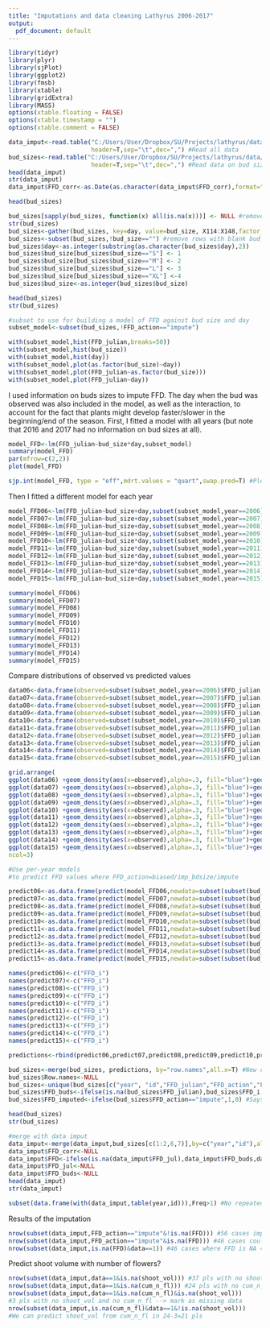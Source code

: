 ```yaml
---
title: "Imputations and data cleaning Lathyrus 2006-2017"
output:
  pdf_document: default
---
```


```r
library(tidyr)
library(plyr)
library(sjPlot)
library(ggplot2)
library(fmsb)
library(xtable)
library(gridExtra)
library(MASS)
options(xtable.floating = FALSE)
options(xtable.timestamp = "")
options(xtable.comment = FALSE)

data_imput<-read.table("C:/Users/User/Dropbox/SU/Projects/lathyrus/data/clean/data_20062017_forimput.csv",
                       header=T,sep="\t",dec=",") #Read all data
bud_sizes<-read.table("C:/Users/User/Dropbox/SU/Projects/lathyrus/data/clean/bud_sizes.csv",
                       header=T,sep="\t",dec=",") #Read data on bud sizes
head(data_imput)
str(data_imput)
data_imput$FFD_corr<-as.Date(as.character(data_imput$FFD_corr),format="%d/%m/%Y")

head(bud_sizes)

bud_sizes[sapply(bud_sizes, function(x) all(is.na(x)))] <- NULL #remove columns with all NAs
str(bud_sizes)
bud_sizes<-gather(bud_sizes, key=day, value=bud_size, X114:X148,factor_key=T) #Convert from wide to long
bud_sizes<-subset(bud_sizes,!bud_size=="") #remove rows with blank bud_size
bud_sizes$day<-as.integer(substring(as.character(bud_sizes$day),2))
bud_sizes$bud_size[bud_sizes$bud_size=="S"] <- 1
bud_sizes$bud_size[bud_sizes$bud_size=="M"] <- 2
bud_sizes$bud_size[bud_sizes$bud_size=="L"] <- 3
bud_sizes$bud_size[bud_sizes$bud_size=="XL"] <-4
bud_sizes$bud_size<-as.integer(bud_sizes$bud_size)

head(bud_sizes)
str(bud_sizes)

#subset to use for building a model of FFD against bud size and day
subset_model<-subset(bud_sizes,!FFD_action=="impute")

with(subset_model,hist(FFD_julian,breaks=50))
with(subset_model,hist(bud_size))
with(subset_model,hist(day))
with(subset_model,plot(as.factor(bud_size)~day))
with(subset_model,plot(FFD_julian~as.factor(bud_size)))
with(subset_model,plot(FFD_julian~day))
```

I used information on buds sizes to impute FFD. The day when the bud was observed was also included in the model, as well as the interaction, to account for the fact that plants might develop faster/slower in the beginning/end of the season. First, I fitted a model with all years (but note that 2016 and 2017 had no information on bud sizes at all).


```r
model_FFD<-lm(FFD_julian~bud_size*day,subset_model)
summary(model_FFD)
par(mfrow=c(2,2)) 
plot(model_FFD)

```
```r
sjp.int(model_FFD, type = "eff",mdrt.values = "quart",swap.pred=T) #Plot of interaction effect

```


Then I fitted a different model for each year

```r
model_FFD06<-lm(FFD_julian~bud_size+day,subset(subset_model,year==2006))
model_FFD07<-lm(FFD_julian~bud_size+day,subset(subset_model,year==2007)) 
model_FFD08<-lm(FFD_julian~bud_size+day,subset(subset_model,year==2008)) 
model_FFD09<-lm(FFD_julian~bud_size+day,subset(subset_model,year==2009)) 
model_FFD10<-lm(FFD_julian~bud_size*day,subset(subset_model,year==2010)) 
model_FFD11<-lm(FFD_julian~bud_size*day,subset(subset_model,year==2011)) 
model_FFD12<-lm(FFD_julian~bud_size*day,subset(subset_model,year==2012)) 
model_FFD13<-lm(FFD_julian~bud_size*day,subset(subset_model,year==2013)) 
model_FFD14<-lm(FFD_julian~bud_size*day,subset(subset_model,year==2014)) 
model_FFD15<-lm(FFD_julian~bud_size+day,subset(subset_model,year==2015)) 

summary(model_FFD06)
summary(model_FFD07)
summary(model_FFD08)
summary(model_FFD09)
summary(model_FFD10)
summary(model_FFD11)
summary(model_FFD12)
summary(model_FFD13)
summary(model_FFD14)
summary(model_FFD15)
```

Compare distributions of observed vs predicted values

```r
data06<-data.frame(observed=subset(subset_model,year==2006)$FFD_julian, predicted=predict(model_FFD06))
data07<-data.frame(observed=subset(subset_model,year==2007)$FFD_julian, predicted=predict(model_FFD07))
data08<-data.frame(observed=subset(subset_model,year==2008)$FFD_julian, predicted=predict(model_FFD08))
data09<-data.frame(observed=subset(subset_model,year==2009)$FFD_julian, predicted=predict(model_FFD09))
data10<-data.frame(observed=subset(subset_model,year==2010)$FFD_julian, predicted=predict(model_FFD10))
data11<-data.frame(observed=subset(subset_model,year==2011)$FFD_julian, predicted=predict(model_FFD11))
data12<-data.frame(observed=subset(subset_model,year==2012)$FFD_julian, predicted=predict(model_FFD12))
data13<-data.frame(observed=subset(subset_model,year==2013)$FFD_julian, predicted=predict(model_FFD13))
data14<-data.frame(observed=subset(subset_model,year==2014)$FFD_julian, predicted=predict(model_FFD14))
data15<-data.frame(observed=subset(subset_model,year==2015)$FFD_julian, predicted=predict(model_FFD15))

grid.arrange(
ggplot(data06) +geom_density(aes(x=observed),alpha=.3, fill="blue")+geom_density(aes(x=predicted),alpha=.3, fill="red")+ggtitle("2006"),
ggplot(data07) +geom_density(aes(x=observed),alpha=.3, fill="blue")+geom_density(aes(x=predicted),alpha=.3, fill="red")+ggtitle("2007"),
ggplot(data08) +geom_density(aes(x=observed),alpha=.3, fill="blue")+geom_density(aes(x=predicted),alpha=.3, fill="red")+ggtitle("2008"),
ggplot(data09) +geom_density(aes(x=observed),alpha=.3, fill="blue")+geom_density(aes(x=predicted),alpha=.3, fill="red")+ggtitle("2009"),
ggplot(data10) +geom_density(aes(x=observed),alpha=.3, fill="blue")+geom_density(aes(x=predicted),alpha=.3, fill="red")+ggtitle("2010"),
ggplot(data11) +geom_density(aes(x=observed),alpha=.3, fill="blue")+geom_density(aes(x=predicted),alpha=.3, fill="red")+ggtitle("2011"),
ggplot(data12) +geom_density(aes(x=observed),alpha=.3, fill="blue")+geom_density(aes(x=predicted),alpha=.3, fill="red")+ggtitle("2012"),
ggplot(data13) +geom_density(aes(x=observed),alpha=.3, fill="blue")+geom_density(aes(x=predicted),alpha=.3, fill="red")+ggtitle("2013"),
ggplot(data14) +geom_density(aes(x=observed),alpha=.3, fill="blue")+geom_density(aes(x=predicted),alpha=.3, fill="red")+ggtitle("2014"),
ggplot(data15) +geom_density(aes(x=observed),alpha=.3, fill="blue")+geom_density(aes(x=predicted),alpha=.3, fill="red")+ggtitle("2015"),
ncol=3)
```

```r
#Use per-year models 
#to predict FFD values where FFD_action=biased/imp_bdsize/impute

predict06<-as.data.frame(predict(model_FFD06,newdata=subset(subset(bud_sizes,year==2006),FFD_action=="impute")))
predict07<-as.data.frame(predict(model_FFD07,newdata=subset(subset(bud_sizes,year==2007),FFD_action=="impute")))
predict08<-as.data.frame(predict(model_FFD08,newdata=subset(subset(bud_sizes,year==2008),FFD_action=="impute")))
predict09<-as.data.frame(predict(model_FFD09,newdata=subset(subset(bud_sizes,year==2009),FFD_action=="impute")))
predict10<-as.data.frame(predict(model_FFD10,newdata=subset(subset(bud_sizes,year==2010),FFD_action=="impute")))
predict11<-as.data.frame(predict(model_FFD11,newdata=subset(subset(bud_sizes,year==2011),FFD_action=="impute")))
predict12<-as.data.frame(predict(model_FFD12,newdata=subset(subset(bud_sizes,year==2012),FFD_action=="impute")))
predict13<-as.data.frame(predict(model_FFD13,newdata=subset(subset(bud_sizes,year==2013),FFD_action=="impute")))
predict14<-as.data.frame(predict(model_FFD14,newdata=subset(subset(bud_sizes,year==2014),FFD_action=="impute")))
predict15<-as.data.frame(predict(model_FFD15,newdata=subset(subset(bud_sizes,year==2015),FFD_action=="impute")))

names(predict06)<-c("FFD_i")
names(predict07)<-c("FFD_i")
names(predict08)<-c("FFD_i")
names(predict09)<-c("FFD_i")
names(predict10)<-c("FFD_i")
names(predict11)<-c("FFD_i")
names(predict12)<-c("FFD_i")
names(predict13)<-c("FFD_i")
names(predict14)<-c("FFD_i")
names(predict15)<-c("FFD_i")

predictions<-rbind(predict06,predict07,predict08,predict09,predict10,predict11,predict12,predict13,predict14,predict15)

bud_sizes<-merge(bud_sizes, predictions, by="row.names",all.x=T) #New colum with imputed FFD (FFD_i) for pls where FFD_action=biased/imp_bdsize/impute
bud_sizes$Row.names<-NULL
bud_sizes<-unique(bud_sizes[c("year", "id","FFD_julian","FFD_action","FFD_i")])
bud_sizes$FFD_buds<-ifelse(is.na(bud_sizes$FFD_julian),bud_sizes$FFD_i,bud_sizes$FFD_julian)
bud_sizes$FFD_imputed<-ifelse(bud_sizes$FFD_action=="impute",1,0) #Says if FFD was imputed (1) or not (0)

head(bud_sizes)
str(bud_sizes)

#merge with data imput
data_imput<-merge(data_imput,bud_sizes[c(1:2,6,7)],by=c("year","id"),all.x=T,all.y=T)
data_imput$FFD_corr<-NULL
data_imput$FFD<-ifelse(is.na(data_imput$FFD_jul),data_imput$FFD_buds,data_imput$FFD_jul)
data_imput$FFD_jul<-NULL
data_imput$FFD_buds<-NULL
head(data_imput)
str(data_imput)

subset(data.frame(with(data_imput,table(year,id))),Freq>1) #No repeated ids!

```

Results of the imputation
```r
nrow(subset(data_imput,FFD_action=="impute"&!is.na(FFD))) #56 cases imputed
nrow(subset(data_imput,FFD_action=="impute"&is.na(FFD))) #46 cases could not be imputed because no info on bud sizes
nrow(subset(data_imput,is.na(FFD)&data==1)) #46 cases where FFD is NA = cases that could not be imputed --> mark as missing data
```

Predict shoot volume with number of flowers?

```r
nrow(subset(data_imput,data==1&is.na(shoot_vol))) #37 pls with no shoot_vol
nrow(subset(data_imput,data==1&is.na(cum_n_fl))) #24 pls with no cum_n_fl
nrow(subset(data_imput,data==1&is.na(cum_n_fl)&is.na(shoot_vol))) 
#3 pls with no shoot_vol and no cum_n_fl --> mark as missing data
nrow(subset(data_imput,is.na(cum_n_fl)&data==1&!is.na(shoot_vol))) 
#We can predict shoot_vol from cum_n_fl in 24-3=21 pls
```




